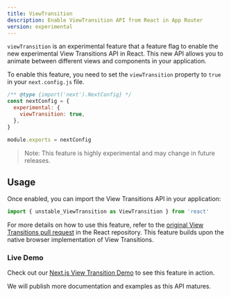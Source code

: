 ```yaml
---
title: ViewTransition
description: Enable ViewTransition API from React in App Router
version: experimental
---
```


`viewTransition` is an experimental feature that a feature flag to enable the new experimental View Transitions API in React. This new API allows you to animate between different views and components in your application.

To enable this feature, you need to set the `viewTransition` property to `true` in your `next.config.js` file.

```js filename="next.config.js"
/** @type {import('next').NextConfig} */
const nextConfig = {
  experimental: {
    viewTransition: true,
  },
}

module.exports = nextConfig
```

> Note: This feature is highly experimental and may change in future releases.

## Usage

Once enabled, you can import the View Transitions API in your application:

```jsx
import { unstable_ViewTransition as ViewTransition } from 'react'
```

For more details on how to use this feature, refer to the [original View Transitions pull request](https://github.com/facebook/react/pull/31975) in the React repository. This feature builds upon the native browser implementation of View Transitions.

### Live Demo

Check out our [Next.js View Transition Demo](https://view-transition-example.vercel.app) to see this feature in action.

We will publish more documentation and examples as this API matures.
